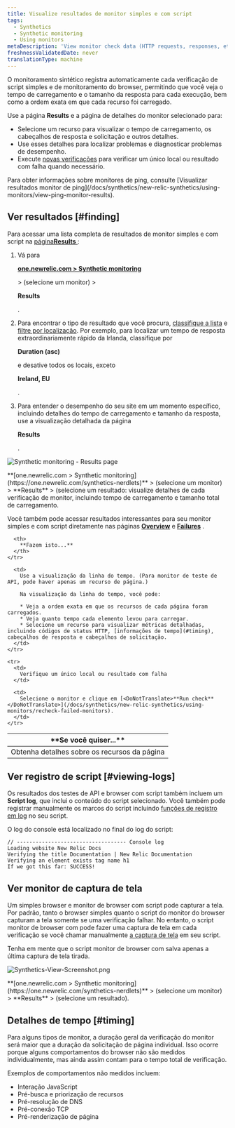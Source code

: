 ```yaml
---
title: Visualize resultados de monitor simples e com script
tags:
  - Synthetics
  - Synthetic monitoring
  - Using monitors
metaDescription: 'View monitor check data (HTTP requests, responses, etc.) with synthetics monitoring. For browser monitors, view waterfall details of resource load time.'
freshnessValidatedDate: never
translationType: machine
---
```




O monitoramento sintético registra automaticamente cada verificação de script simples e de monitoramento do browser, permitindo que você veja o tempo de carregamento e o tamanho da resposta para cada execução, bem como a ordem exata em que cada recurso foi carregado.

Use a página <DoNotTranslate>**Results**</DoNotTranslate> e a página de detalhes do monitor selecionado para:

* Selecione um recurso para visualizar o tempo de carregamento, os cabeçalhos de resposta e solicitação e outros detalhes.
* Use esses detalhes para localizar problemas e diagnosticar problemas de desempenho.
* Execute [novas verificações](/docs/synthetics/new-relic-synthetics/using-monitors/recheck-failed-monitors) para verificar um único local ou resultado com falha quando necessário.

<Callout variant="tip">
  Para obter informações sobre monitores de ping, consulte [Visualizar resultados monitor de ping](/docs/synthetics/new-relic-synthetics/using-monitors/view-ping-monitor-results).
</Callout>

## Ver resultados [#finding]

Para acessar uma lista completa de resultados de monitor simples e com script na [página<DoNotTranslate>**Results**</DoNotTranslate> ](/docs/synthetics/new-relic-synthetics/pages/synthetics-results-access-individual-monitor-runs):

1. Vá para

   <DoNotTranslate>**[one.newrelic.com > Synthetic monitoring](https://one.newrelic.com/synthetics-nerdlets)**</DoNotTranslate>

   \> (selecione um monitor) >

   <DoNotTranslate>**Results**</DoNotTranslate>

   .

2. Para encontrar o tipo de resultado que você procura, [classifique a lista](/docs/synthetics/new-relic-synthetics/pages/synthetics-results-access-individual-monitor-runs#sort-list) e [filtre por localização](/docs/synthetics/new-relic-synthetics/pages/synthetics-results-access-individual-monitor-runs#filter-location). Por exemplo, para localizar um tempo de resposta extraordinariamente rápido da Irlanda, classifique por

   <DoNotTranslate>**Duration (asc)**</DoNotTranslate>

   e desative todos os locais, exceto

   <DoNotTranslate>**Ireland, EU**</DoNotTranslate>

   .

3. Para entender o desempenho do seu site em um momento específico, incluindo detalhes do tempo de carregamento e tamanho da resposta, use a visualização detalhada da página

   <DoNotTranslate>**Results**</DoNotTranslate>

   .

<img
  title="Synthetic monitoring - Results page"
  alt="Synthetic monitoring - Results page"
  src={syntheticResultsPage}
/>

<figcaption>
  <DoNotTranslate>**[one.newrelic.com > Synthetic monitoring](https://one.newrelic.com/synthetics-nerdlets)**</DoNotTranslate> > (selecione um monitor) > <DoNotTranslate>**Results**</DoNotTranslate> > (selecione um resultado: visualize detalhes de cada verificação de monitor, incluindo tempo de carregamento e tamanho total de carregamento.
</figcaption>

Você também pode acessar resultados interessantes para seu monitor simples e com script diretamente nas páginas [<DoNotTranslate>**Overview**</DoNotTranslate>](/docs/synthetics/new-relic-synthetics/pages/synthetics-overview-page-view-monitors-performance) e [<DoNotTranslate>**Failures**</DoNotTranslate>](/docs/synthetics/new-relic-synthetics/pages/synthetics-failures-troubleshoot-downtime) .

<table id="using">
  <thead>
    <tr>
      <th width={250}>
        **Se você quiser...**
      </th>

      <th>
        **Fazem isto...**
      </th>
    </tr>
  </thead>

  <tbody>
    <tr>
      <td>
        Obtenha detalhes sobre os recursos da página
      </td>

      <td>
        Use a visualização da linha do tempo. (Para monitor de teste de API, pode haver apenas um recurso de página.)

        Na visualização da linha do tempo, você pode:

        * Veja a ordem exata em que os recursos de cada página foram carregados.
        * Veja quanto tempo cada elemento levou para carregar.
        * Selecione um recurso para visualizar métricas detalhadas, incluindo códigos de status HTTP, [informações de tempo](#timing), cabeçalhos de resposta e cabeçalhos de solicitação.
      </td>
    </tr>

    <tr>
      <td>
        Verifique um único local ou resultado com falha
      </td>

      <td>
        Selecione o monitor e clique em [<DoNotTranslate>**Run check**</DoNotTranslate>](/docs/synthetics/new-relic-synthetics/using-monitors/recheck-failed-monitors).
      </td>
    </tr>
  </tbody>
</table>

## Ver registro de script [#viewing-logs]

Os resultados dos testes de API e browser com script também incluem um <DoNotTranslate>**Script log**</DoNotTranslate>, que inclui o conteúdo do script selecionado. Você também pode registrar manualmente os marcos do script incluindo [funções de registro em log](/docs/synthetics/new-relic-synthetics/scripting-monitors/writing-scripted-browsers#logging) no seu script.

O log do console está localizado no final do log do script:

```
// ----------------------------------- Console log
Loading website New Relic Docs
Verifying the title Documentation | New Relic Documentation
Verifying an element exists tag name h1
If we got this far: SUCCESS!
```

## Ver monitor de captura de tela

Um simples browser e monitor de browser com script pode capturar a tela. Por padrão, tanto o browser simples quanto o script do monitor do browser capturam a tela somente se uma verificação falhar. No entanto, o script monitor de browser com pode fazer uma captura de tela em cada verificação se você chamar manualmente [a captura de tela](/docs/synthetics/synthetic-monitoring/scripting-monitors/synthetic-scripted-browser-reference-monitor-versions-chrome-100#webDriver-takeScreenshot) em seu script.

<Callout variant="tip">
  Tenha em mente que o script monitor de browser com salva apenas a última captura de tela tirada.
</Callout>

<img
  title="Synthetics-View-Screenshot.png"
  alt="Synthetics-View-Screenshot.png"
  src={syntheticResultsFailPage}
/>

<figcaption>
  <DoNotTranslate>**[one.newrelic.com > Synthetic monitoring](https://one.newrelic.com/synthetics-nerdlets)**</DoNotTranslate> > (selecione um monitor) > <DoNotTranslate>**Results**</DoNotTranslate> > (selecione um resultado).
</figcaption>

## Detalhes de tempo [#timing]

Para alguns tipos de monitor, a duração geral da verificação do monitor será maior que a duração da solicitação de página individual. Isso ocorre porque alguns comportamentos do browser não são medidos individualmente, mas ainda assim contam para o tempo total de verificação.

Exemplos de comportamentos não medidos incluem:

* Interação JavaScript
* Pré-busca e priorização de recursos
* Pré-resolução de DNS
* Pré-conexão TCP
* Pré-renderização de página